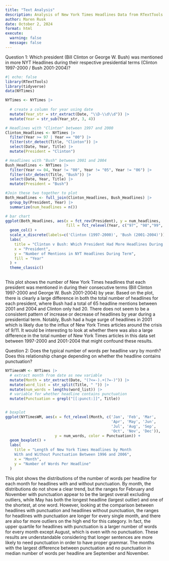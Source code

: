 ```yaml
---
title: "Text Analysis"
description: Analysis of New York Times Headlines Data from RTextTools Package
author: Maren Rusk
date: October 2, 2024
format: html
execute:
  warning: false
  message: false
---
```


Question 1: Which president (Bill Clinton or George W. Bush) was mentioned in more NYT Headlines during their respective presidential terms (Clinton 1997-2000 / Bush 2001-2004)?


```r
#| echo: false
library(RTextTools) 
library(tidyverse)
data(NYTimes)

```



```r
NYTimes <- NYTimes |>
 
  # create a column for year using date
  mutate(Year_str = str_extract(Date, "\\D-\\d\\d")) |>
  mutate(Year = str_sub(Year_str, 3, 4))

# Headlines with "Clinton" between 1997 and 2000  
Clinton_Headlines <- NYTimes |>
  filter(Year >= 97 | Year == "00") |>
  filter(str_detect(Title, "Clinton")) |>
  select(Date, Year, Title) |>
  mutate(President = "Clinton")

# Headlines with "Bush" between 2001 and 2004
Bush_Headlines <- NYTimes |>
  filter(Year <= 04, Year != "00", Year != "05", Year != "06") |>
  filter(str_detect(Title, "Bush")) |>
  select(Date, Year, Title) |>
  mutate(President = "Bush")

#Join these two together to plot
Both_Headlines <- full_join(Clinton_Headlines, Bush_Headlines) |>
  group_by(President, Year) |>
  summarize(num_headlines = n())

# bar chart
ggplot(Both_Headlines, aes(x = fct_rev(President), y = num_headlines, 
                           fill = fct_relevel(Year, c("97", "98","99", "00", "01", "02", "03", "04")))) + 
  geom_col() + 
  scale_x_discrete(labels=c('Clinton (1997-2000)', 'Bush (2001-2004)')) + 
  labs(
    title = "Clinton v Bush: Which President Had More Headlines During Their Term?",
    x = "President",
    y = "Number of Mentions in NYT Headlines During Term",
    fill = "Year"
  ) + 
  theme_classic()
  
```
This plot shows the number of New York Times headlines that each president was mentioned in during their consecutive terms (Bill Clinton 1997-2000 and George W. Bush 2001-2004) by year. Based on the plot, there is clearly a large difference in both the total number of headlines for each president, where Bush had a total of 65 headline mentions between 2001 and 2004 and Clinton only had 20. There does not seem to be a consistent pattern of increase or decrease of headlines by year during a presidential term. Notably, Bush had a huge surge of headlines in 2001 which is likely due to the influx of New York Times articles around the crisis of 9/11. It would be interesting to look at whether there was also a large difference in the total number of New York Times articles in this data set between 1997-2000 and 2001-2004 that might confound these results.



Question 2: Does the typical number of words per headline vary by month? Does this relationship change depending on
whether the headline contains punctuation?

```r

NYTimesWM <- NYTimes |>
  # extract month from date as new variable
  mutate(Month = str_extract(Date, "(?<=-).+(?=-)")) |>
  mutate(word_list = str_split(Title, " ")) |>
  mutate(num_words = lengths(word_list)) |>
  # variable for whether headline contains punctuation
  mutate(Punctuation = grepl("[[:punct:]]", Title))


# boxplot  
ggplot(NYTimesWM, aes(x = fct_relevel(Month, c('Jan', 'Feb', 'Mar',
                                               'Apr', 'May', 'Jun',
                                               'Jul', 'Aug', 'Sep',
                                               'Oct', 'Nov', 'Dec')), 
                      y = num_words, color = Punctuation)) + 
  geom_boxplot() + 
  labs(
    title = "Length of New York Times Headlines by Month 
    With and Without Punctuation Between 1996 and 2006",
    x = "Month",
    y = "Number of Words Per Headline"
  )

```
This plot shows the distributions of the number of words per headline for each month for headlines with and without punctuation. By month, the distributions do not show a clear trend, but the ranges for February and November with punctuation appear to be the largest overall excluding outliers, while May has both the longest headline (largest outlier) and one of the shortest, at one word. However, looking at the comparison between headlines with punctuation and headlines without punctuation, the ranges for headlines with punctuation are longer for every single month, and there are also far more outliers on the high end for this category. In fact, the upper quartile for headlines with punctuation is a larger number of words for every month except August, which is even with no punctuation. These results are understandable considering that longer sentences are more likely to need punctuation in order to have proper grammar. The months with the largest difference between punctuation and no punctuation in median number of words per headline are September and November.

